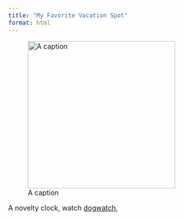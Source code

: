 ```yaml
---
title: "My Favorite Vacation Spot"
format: html
---
```


![A caption](dog-watch.png){#fig-dogwatch width=300}

A novelty clock, watch [dogwatch](#fig-dogwatch),